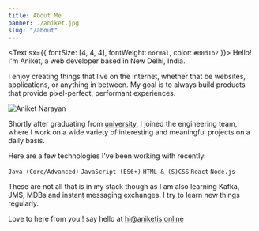 ```yaml
---
title: About Me
banner: ./aniket.jpg
slug: "/about"
---
```

<Text sx={{ fontSize: [4, 4, 4], fontWeight: `normal`, color: `#00d1b2` }}>
  Hello! I'm Aniket, a web developer based in New Delhi, India.
</Text>

I enjoy creating things that live on the internet, whether that be websites, applications, or anything in between. My goal is to always build products that provide pixel-perfect, performant experiences.

![Aniket Narayan](./aniket.jpg)

Shortly after graduating from [university](https://aktu.ac.in/), I joined the engineering team, where I work on a wide variety of interesting and meaningful projects on a daily basis.

Here are a few technologies I've been working with recently:

 `Java (Core/Advanced)`
 `JavaScript (ES6+)`
 `HTML & (S)CSS`
 `React`
 `Node.js` 

These are not all that is in my stack though as I am also learning Kafka, JMS, MDBs and instant messaging exchanges. I try to learn new things regularly.


Love to here from you!! say hello at [hi@aniketis.online](mailto:)